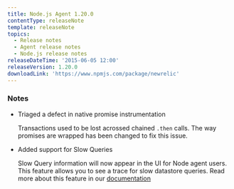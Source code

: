 ```yaml
---
title: Node.js Agent 1.20.0
contentType: releaseNote
template: releaseNote
topics:
  - Release notes
  - Agent release notes
  - Node.js release notes
releaseDateTime: '2015-06-05 12:00'
releaseVersion: 1.20.0
downloadLink: 'https://www.npmjs.com/package/newrelic'
---
```


### Notes

* Triaged a defect in native promise instrumentation

  Transactions used to be lost acrossed chained `.then` calls. The way promises are wrapped has been changed to fix this issue.
* Added support for Slow Queries

  Slow Query information will now appear in the UI for Node agent users. This feature allows you to see a trace for slow datastore queries. Read more about this feature in our [documentation](https://docs.newrelic.com/docs/apm/applications-menu/monitoring/viewing-slow-query-details)
